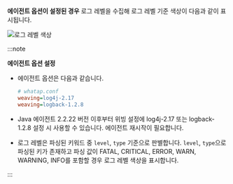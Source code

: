 **에이전트 옵션이 설정된 경우** 로그 레벨을 수집해 로그 레벨 기준 색상이 다음과 같이 표시됩니다. 

  ![로그 레벨 색상](/img/log-agent-option-level.png)

:::note 

**에이전트 옵션 설정**

* 에이전트 옵션은 다음과 같습니다. 

  ```ini
  # whatap.conf
  weaving=log4j-2.17
  weaving=logback-1.2.8
  ```

* Java 에이전트 2.2.22 버전 이후부터 위빙 설정에 log4j-2.17 또는 logback-1.2.8 설정 시 사용할 수 있습니다. 에이전트 재시작이 필요합니다.

* 로그 레벨은 파싱된 키워드 중 `level`, `type` 기준으로 판별합니다. `level`, `type`으로 파싱된 키가 존재하고 파싱 값이 <span class='vslow'>FATAL</span>, <span class='vslow'>CRITICAL</span>, <span class='vslow'>ERROR</span>, <span class='slow'>WARN</span>, <span class='slow'>WARNING</span>, <span class='mstop'>INFO</span>를 포함할 경우 로그 레벨 색상을 표시합니다. 

:::